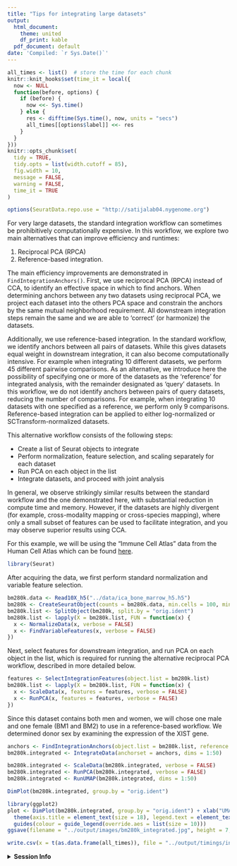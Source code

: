 ```yaml
---
title: "Tips for integrating large datasets"
output:
  html_document:
    theme: united
    df_print: kable
  pdf_document: default
date: 'Compiled: `r Sys.Date()`'
---
```


```r
all_times <- list()  # store the time for each chunk
knitr::knit_hooks$set(time_it = local({
  now <- NULL
  function(before, options) {
    if (before) {
      now <<- Sys.time()
    } else {
      res <- difftime(Sys.time(), now, units = "secs")
      all_times[[options$label]] <<- res
    }
  }
}))
knitr::opts_chunk$set(
  tidy = TRUE,
  tidy.opts = list(width.cutoff = 85),
  fig.width = 10,
  message = FALSE,
  warning = FALSE,
  time_it = TRUE
)
```

```r
options(SeuratData.repo.use = "http://satijalab04.nygenome.org")
```

For very large datasets, the standard integration workflow can sometimes be prohibitively computationally expensive. In this workflow, we explore two main alternatives that can improve efficiency and runtimes:

1. Reciprocal PCA (RPCA)
2. Reference-based integration.

The main efficiency improvements are demonstrated in `FindIntegrationAnchors()`. First, we use reciprocal PCA (RPCA) instead of CCA, to identify an effective space in which to find anchors. When determining anchors between any two datasets using reciprocal PCA, we project each dataset into the others PCA space and constrain the anchors by the same mutual neighborhood requirement. All downstream integration steps remain the same and we are able to 'correct' (or harmonize) the datasets. 

Additionally, we use reference-based integration. In the standard workflow, we identify anchors between all pairs of datasets. While this gives datasets equal weight in downstream integration, it can also become computationally intensive. For example when integrating 10 different datasets, we perform 45 different pairwise comparisons. As an alternative, we introduce here the possibility of specifying one or more of the datasets as the 'reference' for integrated analysis, with the remainder designated as 'query' datasets. In this workflow, we do not identify anchors between pairs of query datasets, reducing the number of comparisons. For example, when integrating 10 datasets with one specified as a reference, we perform only 9 comparisons. Reference-based integration can be applied to either log-normalized or SCTransform-normalized datasets.

This alternative workflow consists of the following steps:

* Create a list of Seurat objects to integrate
* Perform normalization, feature selection, and scaling separately for each dataset
* Run PCA on each object in the list
* Integrate datasets, and proceed with joint analysis

In general, we observe strikingly similar results between the standard workflow and the one demonstrated here, with substantial reduction in compute time and memory. However, if the datasets are highly divergent (for example, cross-modality mapping or cross-species mapping), where only a small subset of features can be used to facilitate integration, and you may observe superior results using CCA.

For this example, we will be using the "Immune Cell Atlas" data from the Human Cell Atlas which can be found [here](https://data.humancellatlas.org/explore/projects?filter=%5B%7B%22facetName%22:%22organ%22,%22terms%22:%5B%22immune%20system%22%5D%7D%5D&catalog=dcp1). 

```r
library(Seurat)
```

After acquiring the data, we first perform standard normalization and variable feature selection. 

```r
bm280k.data <- Read10X_h5("../data/ica_bone_marrow_h5.h5")
bm280k <- CreateSeuratObject(counts = bm280k.data, min.cells = 100, min.features = 500)
bm280k.list <- SplitObject(bm280k, split.by = "orig.ident")
bm280k.list <- lapply(X = bm280k.list, FUN = function(x) {
  x <- NormalizeData(x, verbose = FALSE)
  x <- FindVariableFeatures(x, verbose = FALSE)
})
```

Next, select features for downstream integration, and run PCA on each object in the list, which is required for running the alternative reciprocal PCA workflow, described in more detailed below.

```r
features <- SelectIntegrationFeatures(object.list = bm280k.list)
bm280k.list <- lapply(X = bm280k.list, FUN = function(x) {
  x <- ScaleData(x, features = features, verbose = FALSE)
  x <- RunPCA(x, features = features, verbose = FALSE)
})
```

Since this dataset contains both men and women, we will chose one male and one female (BM1 and BM2) to use in a reference-based workflow. We determined donor sex by examining the expression of the XIST gene. 

```r
anchors <- FindIntegrationAnchors(object.list = bm280k.list, reference = c(1, 2), reduction = "rpca", dims = 1:50)
bm280k.integrated <- IntegrateData(anchorset = anchors, dims = 1:50)
```

```r
bm280k.integrated <- ScaleData(bm280k.integrated, verbose = FALSE)
bm280k.integrated <- RunPCA(bm280k.integrated, verbose = FALSE)
bm280k.integrated <- RunUMAP(bm280k.integrated, dims = 1:50)
```

```r
DimPlot(bm280k.integrated, group.by = "orig.ident")
```

```r
library(ggplot2)
plot <- DimPlot(bm280k.integrated, group.by = "orig.ident") + xlab("UMAP 1") + ylab("UMAP 2") + 
  theme(axis.title = element_text(size = 18), legend.text = element_text(size = 18)) + 
  guides(colour = guide_legend(override.aes = list(size = 10)))
ggsave(filename = "../output/images/bm280k_integrated.jpg", height = 7, width = 12, plot = plot, quality = 50)
```

```r
write.csv(x = t(as.data.frame(all_times)), file = "../output/timings/integration_large_datasets.csv")
```

<details>
  <summary>**Session Info**</summary>
```r
sessionInfo()
```
</details>
